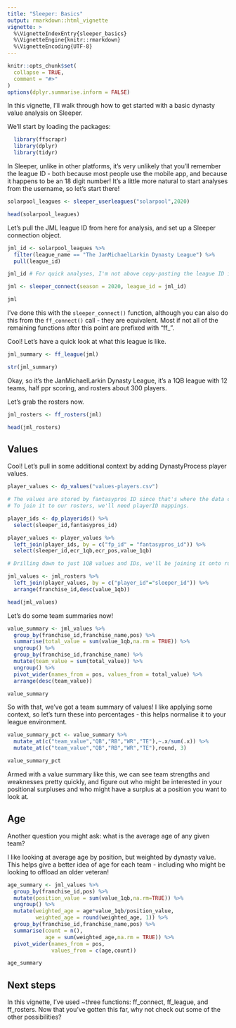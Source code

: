 ```yaml
---
title: "Sleeper: Basics"
output: rmarkdown::html_vignette
vignette: >
  %\VignetteIndexEntry{sleeper_basics}
  %\VignetteEngine{knitr::rmarkdown}
  %\VignetteEncoding{UTF-8}
---
```



```r
knitr::opts_chunk$set(
  collapse = TRUE,
  comment = "#>"
)
options(dplyr.summarise.inform = FALSE)
```

In this vignette, I'll walk through how to get started with a basic dynasty value analysis on Sleeper. 

We'll start by loading the packages:

```r
  library(ffscrapr)
  library(dplyr)
  library(tidyr)
```

In Sleeper, unlike in other platforms, it's very unlikely that you'll remember the league ID - both because most people use the mobile app, and because it happens to be an 18 digit number! It's a little more natural to start analyses from the username, so let's start there!

```r
solarpool_leagues <- sleeper_userleagues("solarpool",2020)

head(solarpool_leagues)
```

Let's pull the JML league ID from here for analysis, and set up a Sleeper connection object.

```r
jml_id <- solarpool_leagues %>% 
  filter(league_name == "The JanMichaelLarkin Dynasty League") %>% 
  pull(league_id)

jml_id # For quick analyses, I'm not above copy-pasting the league ID instead!

jml <- sleeper_connect(season = 2020, league_id = jml_id)

jml
```

I've done this with the `sleeper_connect()` function, although you can also do this from the `ff_connect()` call - they are equivalent. Most if not all of the remaining functions after this point are prefixed with "ff_".

Cool! Let's have a quick look at what this league is like.

```r

jml_summary <- ff_league(jml)

str(jml_summary)
```

Okay, so it's the JanMichaelLarkin Dynasty League, it's a 1QB league with 12 teams, half ppr scoring, and rosters about 300 players. 

Let's grab the rosters now. 

```r
jml_rosters <- ff_rosters(jml)

head(jml_rosters)
```

## Values

Cool! Let's pull in some additional context by adding DynastyProcess player values. 

```r
player_values <- dp_values("values-players.csv")

# The values are stored by fantasypros ID since that's where the data comes from. 
# To join it to our rosters, we'll need playerID mappings.

player_ids <- dp_playerids() %>% 
  select(sleeper_id,fantasypros_id)

player_values <- player_values %>% 
  left_join(player_ids, by = c("fp_id" = "fantasypros_id")) %>% 
  select(sleeper_id,ecr_1qb,ecr_pos,value_1qb)

# Drilling down to just 1QB values and IDs, we'll be joining it onto rosters and don't need the extra stuff

jml_values <- jml_rosters %>% 
  left_join(player_values, by = c("player_id"="sleeper_id")) %>% 
  arrange(franchise_id,desc(value_1qb))

head(jml_values)
```

Let's do some team summaries now!

```r
value_summary <- jml_values %>% 
  group_by(franchise_id,franchise_name,pos) %>% 
  summarise(total_value = sum(value_1qb,na.rm = TRUE)) %>%
  ungroup() %>% 
  group_by(franchise_id,franchise_name) %>% 
  mutate(team_value = sum(total_value)) %>% 
  ungroup() %>% 
  pivot_wider(names_from = pos, values_from = total_value) %>% 
  arrange(desc(team_value))

value_summary
```

So with that, we've got a team summary of values! I like applying some context, so let's turn these into percentages - this helps normalise it to your league environment.

```r
value_summary_pct <- value_summary %>% 
  mutate_at(c("team_value","QB","RB","WR","TE"),~.x/sum(.x)) %>% 
  mutate_at(c("team_value","QB","RB","WR","TE"),round, 3)

value_summary_pct
```

Armed with a value summary like this, we can see team strengths and weaknesses pretty quickly, and figure out who might be interested in your positional surpluses and who might have a surplus at a position you want to look at.

## Age
Another question you might ask: what is the average age of any given team?

I like looking at average age by position, but weighted by dynasty value. This helps give a better idea of age for each team - including who might be looking to offload an older veteran!

```r
age_summary <- jml_values %>% 
  group_by(franchise_id,pos) %>% 
  mutate(position_value = sum(value_1qb,na.rm=TRUE)) %>% 
  ungroup() %>% 
  mutate(weighted_age = age*value_1qb/position_value,
         weighted_age = round(weighted_age, 1)) %>% 
  group_by(franchise_id,franchise_name,pos) %>% 
  summarise(count = n(),
            age = sum(weighted_age,na.rm = TRUE)) %>% 
  pivot_wider(names_from = pos,
              values_from = c(age,count))

age_summary
```

## Next steps

In this vignette, I've used ~three functions: ff_connect, ff_league, and ff_rosters. Now that you've gotten this far, why not check out some of the other possibilities?
